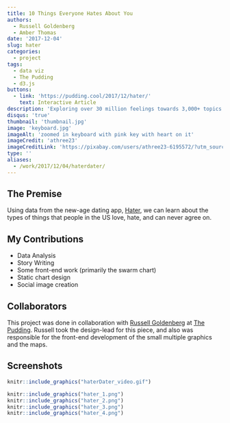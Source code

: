 ```yaml
---
title: 10 Things Everyone Hates About You
authors:
  - Russell Goldenberg
  - Amber Thomas
date: '2017-12-04'
slug: hater
categories:
  - project
tags:
  - data viz
  - The Pudding
  - d3.js
buttons:
  - link: 'https://pudding.cool/2017/12/hater/'
    text: Interactive Article
description: 'Exploring over 30 million feelings towards 3,000+ topics using data from a dating app'
disqus: 'true'
thumbnail: 'thumbnail.jpg'
image: 'keyboard.jpg'
imageAlt: 'zoomed in keyboard with pink key with heart on it'
imageCredit: 'athree23'
imageCreditLink: 'https://pixabay.com/users/athree23-6195572/?utm_source=link-attribution&utm_medium=referral&utm_campaign=image&utm_content=3698156'
type: ''
aliases:
  - /work/2017/12/04/haterdater/
---
```


## The Premise

Using data from the new-age dating app, [Hater](www.haterdater.com), we can learn about the types of things that people in the US love, hate, and can never agree on. 

## My Contributions

* Data Analysis
* Story Writing
* Some front-end work (primarily the swarm chart)
* Static chart design
* Social image creation

## Collaborators

This project was done in collaboration with [Russell Goldenberg](https://twitter.com/codenberg) at [The Pudding](www.pudding.cool). Russell took the design-lead for this piece, and also was responsible for the front-end development of the small multiple graphics and the maps. 

## Screenshots

```r
knitr::include_graphics("haterDater_video.gif")
```

```r
knitr::include_graphics("hater_1.png")
knitr::include_graphics("hater_2.png")
knitr::include_graphics("hater_3.png")
knitr::include_graphics("hater_4.png")
```


